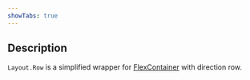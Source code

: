 ```yaml
---
showTabs: true
---
```


## Description

`Layout.Row` is a simplified wrapper for [FlexContainer](/uilib/components/layout/FlexContainer/) with direction row.
